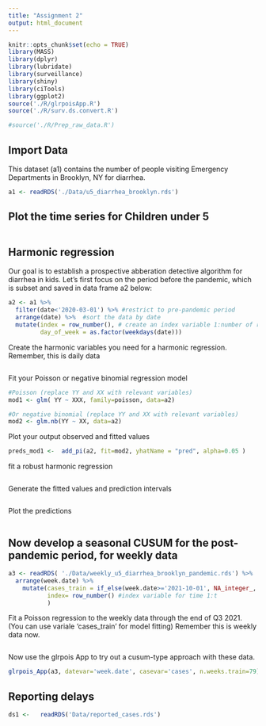 ```yaml
---
title: "Assignment 2"
output: html_document
---
```


```r
knitr::opts_chunk$set(echo = TRUE)
library(MASS)
library(dplyr)
library(lubridate)
library(surveillance)
library(shiny)
library(ciTools)
library(ggplot2)
source('./R/glrpoisApp.R')
source('./R/surv.ds.convert.R')

#source('./R/Prep_raw_data.R')

```


## Import Data

This dataset (a1) contains the number of people visiting Emergency Departments in Brooklyn, NY for diarrhea.

```r
a1 <- readRDS('./Data/u5_diarrhea_brooklyn.rds')
```


## Plot the time series for Children under 5
```r

```

## Harmonic regression

Our goal is to establish a prospective abberation detective algorithm for diarrhea in kids. Let's first focus on the period before the pandemic, which is subset and saved in data frame a2 below:

```r
a2 <- a1 %>%
  filter(date<'2020-03-01') %>% #restrict to pre-pandemic period
  arrange(date) %>%  #sort the data by date
  mutate(index = row_number(), # create an index variable 1:number of rows in a2
         day_of_week = as.factor(weekdays(date))) 


```

Create the harmonic variables you need for a harmonic regression. Remember, this is daily data

```r

```

Fit your Poisson or negative binomial regression model

```r
#Poisson (replace YY and XX with relevant variables)
mod1 <- glm( YY ~ XXX, family=poisson, data=a2)

#Or negative binomial (replace YY and XX with relevant variables)
mod2 <- glm.nb(YY ~ XX, data=a2)

```

Plot your output observed and fitted values

```r
preds_mod1 <-  add_pi(a2, fit=mod2, yhatName = "pred", alpha=0.05 )

```

fit a robust harmonic regression

```r

```

Generate the fitted values and prediction intervals

```r

```

Plot the predictions

```r

```

## Now develop a seasonal CUSUM for the post-pandemic period, for weekly data

```r
a3 <- readRDS( './Data/weekly_u5_diarrhea_brooklyn_pandemic.rds') %>%
  arrange(week.date) %>%
    mutate(cases_train = if_else(week.date>='2021-10-01', NA_integer_, cases), #set to missing for Q4 2021
           index= row_number() #index variable for time 1:t
           )  

```

Fit a Poisson regression to the weekly data through the end of Q3 2021. (You can use variale 'cases_train' for model fitting) Remember this is weekly data now.

```r

```

Now use the glrpois App to try out a cusum-type approach with these data. 

```r
glrpois_App(a3, datevar='week.date', casevar='cases', n.weeks.train=79)
```


## Reporting delays

```r
ds1 <-   readRDS('Data/reported_cases.rds')

```
